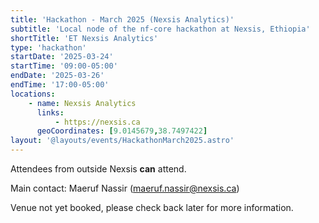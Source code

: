 ---
title: 'Hackathon - March 2025 (Nexsis Analytics)'
subtitle: 'Local node of the nf-core hackathon at Nexsis, Ethiopia'
shortTitle: 'ET Nexsis Analytics'
type: 'hackathon'
startDate: '2025-03-24'
startTime: '09:00-05:00'
endDate: '2025-03-26'
endTime: '17:00-05:00'
locations:
    - name: Nexsis Analytics
      links:
          - https://nexsis.ca
      geoCoordinates: [9.0145679,38.7497422]
layout: '@layouts/events/HackathonMarch2025.astro'
---

Attendees from outside Nexsis **can** attend.

Main contact: Maeruf Nassir ([maeruf.nassir@nexsis.ca](mailto:maeruf.nassir@nexsis.ca))

Venue not yet booked, please check back later for more information.
